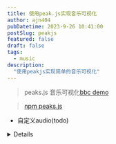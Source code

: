 ```yaml
---
title: 使用peak.js实现音乐可视化
author: ajn404
pubDatetime: 2023-9-26 10:41:00
postSlug: peakjs
featured: false
draft: false
tags:
  - music
description:
  "使用peakjs实现简单的音乐可视化"
---
```



> peaks.js 音乐可视化[bbc demo](https://waveform.prototyping.bbc.co.uk/)

> [npm peaks.js](https://www.npmjs.com/package/peaks.js)


<Peaks client:load/>



- 自定义audio(todo)

<details>

```tsx
import React, {
    useRef,
    useLayoutEffect,
    useState,
    useEffect,
    MouseEvent,
} from 'react';
// import './Audio.css';
import uniqueId from 'lodash.uniqueid';



function transTime(value: number) {
    var time = '';
    var h = parseInt(`${value / 3600}`);
    value %= 3600;
    var m = parseInt(`${value / 60}`);
    var s = parseInt(`${value % 60}`);
    if (h > 0) {
        time = formatTime(h + ':' + m + ':' + s);
    } else {
        time = formatTime(m + ':' + s);
    }

    return time;
}

function formatTime(value: string) {
    var time = '';
    var s = value.split(':');
    var i = 0;
    for (; i < s.length - 1; i++) {
        time += s[i].length === 1 ? '0' + s[i] : s[i];
        time += ':';
    }
    time += s[i].length === 1 ? '0' + s[i] : s[i];

    return time;
}

export const Audio: React.FC<any> = props => {
    const { src, width = '80%', height = '30px' } = props;

    const audioRef = useRef<HTMLAudioElement>(null);
    const barBgRef = useRef<HTMLDivElement>(null);
    const barRef = useRef<HTMLDivElement>(null);
    const dotRef = useRef<HTMLSpanElement>(null);
    const uidRef = useRef<string>(uniqueId());

    const [toggle, setToggle] = useState<boolean>(true);
    const [progress, setProgress] = useState<number>(0);
    const [duration, setDuration] = useState<string>('00 : 00');
    const [currentTime, setCurrentTime] = useState<string>('00:00');

    useLayoutEffect(() => {
        if (audioRef.current && src) {
            audioRef.current.addEventListener('play', (e: Event) => {

                const pid = (e.target as HTMLAudioElement).getAttribute('pid');
                const audios = document.querySelectorAll('audio');
                console.log(audios);

                console.log('pid', pid);
                audios.forEach((element, index) => {
                    if (element.getAttribute('pid') === pid) return;
                    element.pause();
                });
            });

            audioRef.current.addEventListener('loadedmetadata', e => {
                const duration = transTime(
                    (e.target as HTMLAudioElement).duration as number,
                );
                setDuration(duration);
            });
            audioRef.current.addEventListener('play', _res => {
                setToggle(false);
            });
            audioRef.current.addEventListener('pause', () => {
                setToggle(true);
            });
            audioRef.current.addEventListener('timeupdate', e => {
                let value =
                    (e.target as HTMLAudioElement).currentTime /
                    (audioRef.current as HTMLAudioElement).duration;
                setProgress(value * 100);
                setCurrentTime(transTime((e.target as HTMLAudioElement).currentTime));
                // console.log('timeupdate res', res.target.currentTime);
            });
        }
        return () => { };
    }, [src]);

    useEffect(() => {
        if (dotRef.current && src) {
            const position = {
                oriOffestLeft: 0, // 移动开始时进度条的点距离进度条的偏移值
                oriX: 0, // 移动开始时的x坐标
                maxLeft: 0, // 向左最大可拖动距离
                maxRight: 0, // 向右最大可拖动距离
            };
            let flag = false; // 标记是否拖动开始

            // 按下
            const down = (event: TouchEvent | MouseEvent) => {
                if (!audioRef.current?.paused || audioRef.current.currentTime !== 0) {
                    flag = true;
                    position.oriOffestLeft = dotRef.current?.offsetLeft ?? 0; // 初始位置
                    position.oriX = position.oriX =
                        event instanceof TouchEvent
                            ? event.touches[0].clientX
                            : event.clientX; // 要同时适配mousedown和touchstart事件
                    position.maxLeft = position.oriOffestLeft; // 向左最大可拖动距离
                    position.maxRight =
                        barBgRef.current?.offsetWidth ?? 0 - position.oriOffestLeft; // 向右边最大可拖动距离

                    if (event && event.preventDefault) {
                        event.preventDefault();
                    } else {
                        (event as TouchEvent).returnValue = false;
                    }

                    // 禁止事件冒泡
                    if (event && event.stopPropagation) {
                        event.stopPropagation();
                    }
                }
            };
            // 移动
            const move = (event: TouchEvent | MouseEvent) => {
                if (flag && barBgRef.current) {
                    let clientX =
                        event instanceof TouchEvent
                            ? event.touches[0].clientX
                            : event.clientX; // 要同时适配mousemove和touchmove事件

                    let length = clientX - position.oriX;
                    if (length > position.maxRight) {
                        length = position.maxRight;
                    } else if (length < -position.maxLeft) {
                        length = -position.maxLeft;
                    }
                    // let pgsWidth = barBgRef.current?.offsetWidth;
                    let pgsWidth = parseFloat(
                        window.getComputedStyle(barBgRef.current).width.replace('px', ''),
                    );
                    let rate = (position.oriOffestLeft + length) / pgsWidth;

                    console.log('===', position.oriOffestLeft, length);

                    console.log(
                        '偏移总长比例',
                        (audioRef.current as HTMLAudioElement).duration * rate,
                        rate,
                    );
                    (audioRef.current as HTMLAudioElement).currentTime =
                        (audioRef.current as HTMLAudioElement).duration * rate;
                }
            };
            // 结束
            const end = () => {
                flag = false;
            };

            // 鼠标按下时
            dotRef.current.addEventListener('mousedown', down as any, false);
            dotRef.current.addEventListener('touchstart', down, false);

            // 开始拖动
            document.addEventListener('mousemove', move as any, false);
            document.addEventListener('touchmove', move, false);

            // 拖动结束
            document.addEventListener('mouseup', end, false);
            barBgRef.current?.addEventListener('touchend', end, false);
        }
    }, [src]);

    const handlePaly = () => {
        if (toggle && src) {
            audioRef.current?.play();
            return;
        }
        audioRef.current?.pause();
        return;
    };

    return (
        <>
            <audio
                //@ts-ignore
                pid={uidRef.current}
                controls={false}
                src={src}
                preload='metadata'
                ref={audioRef}>
                您的浏览器不支持 audio 标签
            </audio>
            <div className='audio-container' style={{ width, height }}>
                <div className='audio-toggle' onClick={handlePaly}>
                    {toggle && src ? '>' : '||'}
                </div>
                <div className='audio-progress-bar-bg h-[20px]' ref={barBgRef}>
                    <span
                        ref={dotRef}
                        className='progressDot'
                        style={{ left: `${progress - 2}%` }}></span>
                    <div
                        ref={barRef}
                        className='audio-progress-bar h-full bg-[#e0e0e0]'
                        style={{
                            width: `${progress}%`,
                        }}></div>
                </div>
                <div className='audio-time'>
                    {currentTime}/{duration}
                </div>
            </div>
        </>
    );
};
export default Audio;
```

</details>
